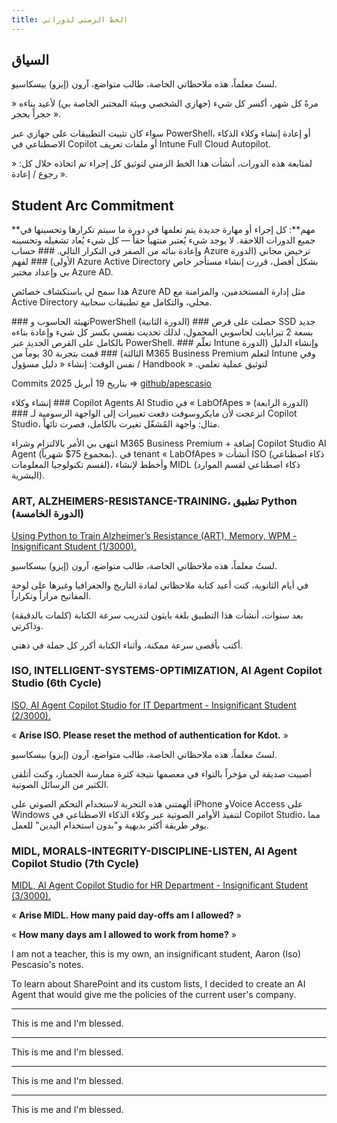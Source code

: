 ---
title: الخط الزمني لدوراتي
---

## السياق

لستُ معلماً، هذه ملاحظاتي الخاصة، طالب متواضع، آرون (إيزو) بيسكاسيو.

مرةً كل شهر، أكسر كل شيء (جهازي الشخصي وبيئة المختبر الخاصة بي) لأعيد بناءه « حجراً بحجر ».

سواء كان تثبيت التطبيقات على جهازي عبر PowerShell، أو إعادة إنشاء وكلاء الذكاء الاصطناعي في Copilot أو ملفات تعريف Intune Full Cloud Autopilot.

لمتابعة هذه الدورات، أنشأت هذا الخط الزمني لتوثيق كل إجراء تم اتخاذه خلال كل:
« رجوع / إعادة ».

## Student Arc Commitment 


<Callout type="warn">
**مهم**: كل إجراء أو مهارة جديدة يتم تعلمها في دورة ما سيتم تكرارها وتحسينها في جميع الدورات اللاحقة. لا يوجد شيء يُعتبر منتهياً حقاً — كل شيء يُعاد تشغيله وتحسينه وإعادة بنائه من الصفر في التكرار التالي.
</Callout>
<Steps>

<Step>
### حساب Azure ترخيص مجاني (الدورة الأولى) ###
لفهم Azure Active Directory بشكل أفضل، قررت إنشاء مستأجر خاص بي وإعداد مختبر Azure AD.

هذا سمح لي باستكشاف خصائص Azure AD مثل إدارة المستخدمين، والمزامنة مع Active Directory محلي، والتكامل مع تطبيقات سحابية.
</Step>

<Step>
### تهيئة الحاسوب وPowerShell (الدورة الثانية) ###
حصلت على قرص SSD جديد بسعة 2 تيرابايت لحاسوبي المحمول، لذلك تحديت نفسي بكسر كل شيء وإعادة بناءه بالكامل على القرص الجديد عبر PowerShell.
</Step>

<Step>
### تعلّم Intune وإنشاء الدليل (الدورة الثالثة) ###
قمت بتجربة 30 يوماً من M365 Business Premium لتعلم Intune وفي نفس الوقت: إنشاء « دليل مسؤول / Handbook » لتوثيق عملية تعلمي.

Commits بتاريخ 19 أبريل 2025 => [github/apescasio](https://github.com/apescasio/memo.apescasio.fr)
</Step>

<Step>
### إنشاء وكلاء Copilot Agents AI Studio في « LabOfApes » (الدورة الرابعة) ###
انزعجت لأن مايكروسوفت دفعت تغييرات إلى الواجهة الرسومية لـ Copilot Studio، مثال: واجهة المُشغّل تغيرت بالكامل، فصرت تائهاً.

انتهى بي الأمر بالالتزام وشراء M365 Business Premium + إضافة Copilot Studio AI Agent (بمجموع 75$ شهرياً). في tenant « LabOfApes » أنشأت ISO (ذكاء اصطناعي لقسم تكنولوجيا المعلومات)، وأخطط لإنشاء MIDL (ذكاء اصطناعي لقسم الموارد البشرية).
</Step>
<Step>
### ART, ALZHEIMERS-RESISTANCE-TRAINING، تطبيق Python (الدورة الخامسة) ###

[Using Python to Train Alzheimer’s Resistance (ART), Memory, WPM - Insignificant Student (1/3000).](https://www.youtube.com/watch?v=_bB--9vh2CY)

لستُ معلماً، هذه ملاحظاتي الخاصة، طالب متواضع، آرون (إيزو) بيسكاسيو.

في أيام الثانوية، كنت أعيد كتابة ملاحظاتي لمادة التاريخ والجغرافيا وغيرها على لوحة المفاتيح مراراً وتكراراً.

بعد سنوات، أنشأت هذا التطبيق بلغة بايثون لتدريب سرعة الكتابة (كلمات بالدقيقة) وذاكرتي.

أكتب بأقصى سرعة ممكنة، وأثناء الكتابة أكرر كل جملة في ذهني.
</Step>
<Step>
### ISO, INTELLIGENT-SYSTEMS-OPTIMIZATION, AI Agent Copilot Studio (6th Cycle) ###

[ISO, AI Agent Copilot Studio for IT Department - Insignificant Student (2/3000).](https://www.youtube.com/watch?v=LW2gVkjYrAw)

« **Arise ISO. Please reset the method of authentication for Kdot.** »

لستُ معلماً، هذه ملاحظاتي الخاصة، طالب متواضع، آرون (إيزو) بيسكاسيو.

أصيبت صديقة لي مؤخراً بالتواء في معصمها نتيجة كثرة ممارسة الجمباز، وكنت أتلقى الكثير من الرسائل الصوتية.

ألهمتني هذه التجربة لاستخدام التحكم الصوتي على iPhone وVoice Access على Windows لتنفيذ الأوامر الصوتية عبر وكلاء الذكاء الاصطناعي في Copilot Studio، مما يوفر طريقة أكثر بديهية و"بدون استخدام اليدين" للعمل.
</Step>
<Step>
### MIDL, MORALS-INTEGRITY-DISCIPLINE-LISTEN, AI Agent Copilot Studio (7th Cycle) ###

[MIDL, AI Agent Copilot Studio for HR Department - Insignificant Student (3/3000).](https://www.youtube.com/watch?v=FkmgBL_3M8U)

« **Arise MIDL. How many paid day-offs am I allowed?** »

« **How many days am I allowed to work from home?** »

I am not a teacher, this is my own, an insignificant student, Aaron (Iso) Pescasio's notes. 

To learn about SharePoint and its custom lists, I decided to create an AI Agent that would give me the policies of the current user's company.
</Step>
</Steps>

---

This is me and I'm blessed.

---

This is me and I'm blessed.

---

This is me and I'm blessed.

---

This is me and I'm blessed.